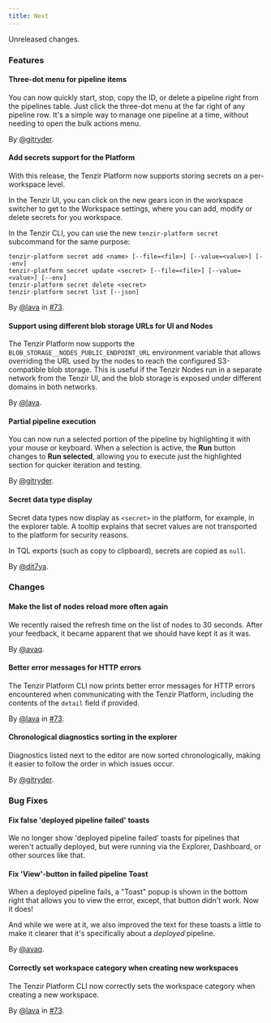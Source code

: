 ```yaml
---
title: Next
---
```


Unreleased changes.

### Features

#### Three-dot menu for pipeline items

You can now quickly start, stop, copy the ID, or delete a pipeline right from the pipelines table.
Just click the three-dot menu at the far right of any pipeline row. It's a simple way to manage one pipeline at a time,
without needing to open the bulk actions menu.

By [@gitryder](https://github.com/gitryder).

#### Add secrets support for the Platform

With this release, the Tenzir Platform now supports storing secrets on a per-workspace level.

In the Tenzir UI, you can click on the new gears icon in the workspace switcher to get to the Workspace settings, where you can add, modify or delete secrets for you workspace.

In the Tenzir CLI, you can use the new `tenzir-platform secret` subcommand for the same purpose: 

```plain
tenzir-platform secret add <name> [--file=<file>] [--value=<value>] [--env]
tenzir-platform secret update <secret> [--file=<file>] [--value=<value>] [--env]
tenzir-platform secret delete <secret>
tenzir-platform secret list [--json]
```

By [@lava](https://github.com/lava) in [#73](https://github.com/tenzir/platform/pull/73).

#### Support using different blob storage URLs for UI and Nodes

The Tenzir Platform now supports the `BLOB_STORAGE__NODES_PUBLIC_ENDPOINT_URL` environment variable that allows overriding the URL used by the nodes to reach the configured S3-compatible blob storage.
This is useful if the Tenzir Nodes run in a separate network from the Tenzir UI, and the blob storage is exposed under different domains in both networks.

By [@lava](https://github.com/lava).

#### Partial pipeline execution

You can now run a selected portion of the pipeline by highlighting it with your mouse or keyboard. When a selection is active,
the **Run** button changes to **Run selected**, allowing you to execute just the highlighted section for quicker iteration and testing.

By [@gitryder](https://github.com/gitryder).

#### Secret data type display

Secret data types now display as `<secret>` in the platform, for example,
in the explorer table. A tooltip explains that secret values are not transported
to the platform for security reasons.

In TQL exports (such as copy to clipboard), secrets are copied as `null`.

By [@dit7ya](https://github.com/dit7ya).

### Changes

#### Make the list of nodes reload more often again

We recently raised the refresh time on the list of nodes to 30 seconds.
After your feedback, it became apparent that we should have kept it as it was.

By [@avaq](https://github.com/avaq).

#### Better error messages for HTTP errors

The Tenzir Platform CLI now prints better error messages for HTTP errors encountered when communicating with the Tenzir Platform, including the contents of the `detail` field if provided.

By [@lava](https://github.com/lava) in [#73](https://github.com/tenzir/platform/pull/73).

#### Chronological diagnostics sorting in the explorer

Diagnostics listed next to the editor are now sorted chronologically, making it easier to follow the order in which issues occur.

By [@gitryder](https://github.com/gitryder).

### Bug Fixes

#### Fix false 'deployed pipeline failed' toasts

We no longer show 'deployed pipeline failed' toasts for pipelines that
weren't actually deployed, but were running via the Explorer,
Dashboard, or other sources like that.

#### Fix 'View'-button in failed pipeline Toast

When a deployed pipeline fails, a "Toast" popup is shown in the bottom right that allows you to view the error, except, that button didn't work. Now it does!

And while we were at it, we also improved the text for these toasts a little to make it clearer that it's specifically about a *deployed* pipeline.

By [@avaq](https://github.com/avaq).

#### Correctly set workspace category when creating new workspaces

The Tenzir Platform CLI now correctly sets the workspace category when creating a new workspace.

By [@lava](https://github.com/lava) in [#73](https://github.com/tenzir/platform/pull/73).
